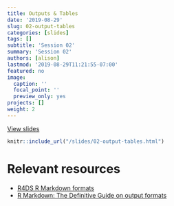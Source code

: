 ```yaml
---
title: Outputs & Tables
date: '2019-08-29'
slug: 02-output-tables
categories: [slides]
tags: []
subtitle: 'Session 02'
summary: 'Session 02'
authors: [alison]
lastmod: '2019-08-29T11:21:55-07:00'
featured: no
image:
  caption: ''
  focal_point: ''
  preview_only: yes
projects: []
weight: 2
---
```


[View slides](/slides/02-output-tables.html)

```r
knitr::include_url("/slides/02-output-tables.html")
```

# Relevant resources

+ [R4DS R Markdown formats](https://r4ds.had.co.nz/r-markdown-formats.html)
+ [R Markdown: The Definitive Guide on output formats](https://bookdown.org/yihui/rmarkdown/output-formats.html)

